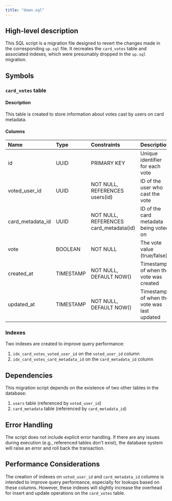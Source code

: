 ```yaml
---
title: "down.sql"
---
```


## High-level description
This SQL script is a migration file designed to revert the changes made in the corresponding `up.sql` file. It recreates the `card_votes` table and associated indexes, which were presumably dropped in the `up.sql` migration.

## Symbols

### `card_votes` table
#### Description
This table is created to store information about votes cast by users on card metadata.

#### Columns
| Name | Type | Constraints | Description |
|:-----|:-----|:------------|:------------|
| id | UUID | PRIMARY KEY | Unique identifier for each vote |
| voted_user_id | UUID | NOT NULL, REFERENCES users(id) | ID of the user who cast the vote |
| card_metadata_id | UUID | NOT NULL, REFERENCES card_metadata(id) | ID of the card metadata being voted on |
| vote | BOOLEAN | NOT NULL | The vote value (true/false) |
| created_at | TIMESTAMP | NOT NULL, DEFAULT NOW() | Timestamp of when the vote was created |
| updated_at | TIMESTAMP | NOT NULL, DEFAULT NOW() | Timestamp of when the vote was last updated |

### Indexes
Two indexes are created to improve query performance:

1. `idx_card_votes_voted_user_id` on the `voted_user_id` column
2. `idx_card_votes_card_metadata_id` on the `card_metadata_id` column

## Dependencies
This migration script depends on the existence of two other tables in the database:
1. `users` table (referenced by `voted_user_id`)
2. `card_metadata` table (referenced by `card_metadata_id`)

## Error Handling
The script does not include explicit error handling. If there are any issues during execution (e.g., referenced tables don't exist), the database system will raise an error and roll back the transaction.

## Performance Considerations
The creation of indexes on `voted_user_id` and `card_metadata_id` columns is intended to improve query performance, especially for lookups based on these columns. However, these indexes will slightly increase the overhead for insert and update operations on the `card_votes` table.